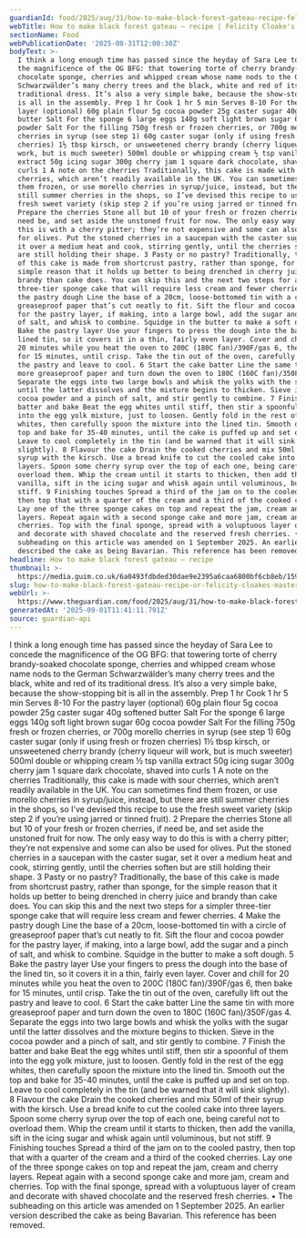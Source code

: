 ```yaml
---
guardianId: food/2025/aug/31/how-to-make-black-forest-gateau-recipe-felicity-cloake
webTitle: How to make black forest gateau – recipe | Felicity Cloake's Masterclass
sectionName: Food
webPublicationDate: '2025-08-31T12:00:30Z'
bodyText: >-
  I think a long enough time has passed since the heyday of Sara Lee to concede
  the magnificence of the OG BFG: that towering torte of cherry brandy-soaked
  chocolate sponge, cherries and whipped cream whose name nods to the German
  Schwarzwälder’s many cherry trees and the black, white and red of its
  traditional dress. It’s also a very simple bake, because the show-stopping bit
  is all in the assembly. Prep 1 hr Cook 1 hr 5 min Serves 8-10 For the pastry
  layer (optional) 60g plain flour 5g cocoa powder 25g caster sugar 40g softened
  butter Salt For the sponge 6 large eggs 140g soft light brown sugar 60g cocoa
  powder Salt For the filling 750g fresh or frozen cherries, or 700g morello
  cherries in syrup (see step 1) 60g caster sugar (only if using fresh or frozen
  cherries) 1½ tbsp kirsch, or unsweetened cherry brandy (cherry liqueur will
  work, but is much sweeter) 500ml double or whipping cream ½ tsp vanilla
  extract 50g icing sugar 300g cherry jam 1 square dark chocolate, shaved into
  curls 1 A note on the cherries Traditionally, this cake is made with sour
  cherries, which aren’t readily available in the UK. You can sometimes find
  them frozen, or use morello cherries in syrup/juice, instead, but there are
  still summer cherries in the shops, so I’ve devised this recipe to use the
  fresh sweet variety (skip step 2 if you’re using jarred or tinned fruit). 2
  Prepare the cherries Stone all but 10 of your fresh or frozen cherries, if
  need be, and set aside the unstoned fruit for now. The only easy way to do
  this is with a cherry pitter; they’re not expensive and some can also be used
  for olives. Put the stoned cherries in a saucepan with the caster sugar, set
  it over a medium heat and cook, stirring gently, until the cherries soften but
  are still holding their shape. 3 Pasty or no pastry? Traditionally, the base
  of this cake is made from shortcrust pastry, rather than sponge, for the
  simple reason that it holds up better to being drenched in cherry juice and
  brandy than cake does. You can skip this and the next two steps for a simpler
  three-tier sponge cake that will require less cream and fewer cherries. 4 Make
  the pastry dough Line the base of a 20cm, loose-bottomed tin with a circle of
  greaseproof paper that’s cut neatly to fit. Sift the flour and cocoa powder
  for the pastry layer, if making, into a large bowl, add the sugar and a pinch
  of salt, and whisk to combine. Squidge in the butter to make a soft dough. 5
  Bake the pastry layer Use your fingers to press the dough into the base of the
  lined tin, so it covers it in a thin, fairly even layer. Cover and chill for
  20 minutes while you heat the oven to 200C (180C fan)/390F/gas 6, then bake
  for 15 minutes, until crisp. Take the tin out of the oven, carefully lift out
  the pastry and leave to cool. 6 Start the cake batter Line the same tin with
  more greaseproof paper and turn down the oven to 180C (160C fan)/350F/gas 4.
  Separate the eggs into two large bowls and whisk the yolks with the sugar
  until the latter dissolves and the mixture begins to thicken. Sieve in the
  cocoa powder and a pinch of salt, and stir gently to combine. 7 Finish the
  batter and bake Beat the egg whites until stiff, then stir a spoonful of them
  into the egg yolk mixture, just to loosen. Gently fold in the rest of the egg
  whites, then carefully spoon the mixture into the lined tin. Smooth out the
  top and bake for 35-40 minutes, until the cake is puffed up and set on top.
  Leave to cool completely in the tin (and be warned that it will sink
  slightly). 8 Flavour the cake Drain the cooked cherries and mix 50ml of their
  syrup with the kirsch. Use a bread knife to cut the cooled cake into three
  layers. Spoon some cherry syrup over the top of each one, being careful not to
  overload them. Whip the cream until it starts to thicken, then add the
  vanilla, sift in the icing sugar and whisk again until voluminous, but not
  stiff. 9 Finishing touches Spread a third of the jam on to the cooled pastry,
  then top that with a quarter of the cream and a third of the cooked cherries.
  Lay one of the three sponge cakes on top and repeat the jam, cream and cherry
  layers. Repeat again with a second sponge cake and more jam, cream and
  cherries. Top with the final sponge, spread with a voluptuous layer of cream
  and decorate with shaved chocolate and the reserved fresh cherries. • The
  subheading on this article was amended on 1 September 2025. An earlier version
  described the cake as being Bavarian. This reference has been removed.
headline: How to make black forest gateau – recipe
thumbnail: >-
  https://media.guim.co.uk/6a0493fdbded30dae9e2395a6caa6800bf6cb8eb/159_2056_5096_4075/500.jpg
slug: how-to-make-black-forest-gateau-recipe-or-felicity-cloakes-masterclass
webUrl: >-
  https://www.theguardian.com/food/2025/aug/31/how-to-make-black-forest-gateau-recipe-felicity-cloake
generatedAt: '2025-09-01T11:41:11.791Z'
source: guardian-api
---
```

I think a long enough time has passed since the heyday of Sara Lee to concede the magnificence of the OG BFG: that towering torte of cherry brandy-soaked chocolate sponge, cherries and whipped cream whose name nods to the German Schwarzwälder’s many cherry trees and the black, white and red of its traditional dress. It’s also a very simple bake, because the show-stopping bit is all in the assembly. Prep 1 hr Cook 1 hr 5 min Serves 8-10 For the pastry layer (optional) 60g plain flour 5g cocoa powder 25g caster sugar 40g softened butter Salt For the sponge 6 large eggs 140g soft light brown sugar 60g cocoa powder Salt For the filling 750g fresh or frozen cherries, or 700g morello cherries in syrup (see step 1) 60g caster sugar (only if using fresh or frozen cherries) 1½ tbsp kirsch, or unsweetened cherry brandy (cherry liqueur will work, but is much sweeter) 500ml double or whipping cream ½ tsp vanilla extract 50g icing sugar 300g cherry jam 1 square dark chocolate, shaved into curls 1 A note on the cherries Traditionally, this cake is made with sour cherries, which aren’t readily available in the UK. You can sometimes find them frozen, or use morello cherries in syrup/juice, instead, but there are still summer cherries in the shops, so I’ve devised this recipe to use the fresh sweet variety (skip step 2 if you’re using jarred or tinned fruit). 2 Prepare the cherries Stone all but 10 of your fresh or frozen cherries, if need be, and set aside the unstoned fruit for now. The only easy way to do this is with a cherry pitter; they’re not expensive and some can also be used for olives. Put the stoned cherries in a saucepan with the caster sugar, set it over a medium heat and cook, stirring gently, until the cherries soften but are still holding their shape. 3 Pasty or no pastry? Traditionally, the base of this cake is made from shortcrust pastry, rather than sponge, for the simple reason that it holds up better to being drenched in cherry juice and brandy than cake does. You can skip this and the next two steps for a simpler three-tier sponge cake that will require less cream and fewer cherries. 4 Make the pastry dough Line the base of a 20cm, loose-bottomed tin with a circle of greaseproof paper that’s cut neatly to fit. Sift the flour and cocoa powder for the pastry layer, if making, into a large bowl, add the sugar and a pinch of salt, and whisk to combine. Squidge in the butter to make a soft dough. 5 Bake the pastry layer Use your fingers to press the dough into the base of the lined tin, so it covers it in a thin, fairly even layer. Cover and chill for 20 minutes while you heat the oven to 200C (180C fan)/390F/gas 6, then bake for 15 minutes, until crisp. Take the tin out of the oven, carefully lift out the pastry and leave to cool. 6 Start the cake batter Line the same tin with more greaseproof paper and turn down the oven to 180C (160C fan)/350F/gas 4. Separate the eggs into two large bowls and whisk the yolks with the sugar until the latter dissolves and the mixture begins to thicken. Sieve in the cocoa powder and a pinch of salt, and stir gently to combine. 7 Finish the batter and bake Beat the egg whites until stiff, then stir a spoonful of them into the egg yolk mixture, just to loosen. Gently fold in the rest of the egg whites, then carefully spoon the mixture into the lined tin. Smooth out the top and bake for 35-40 minutes, until the cake is puffed up and set on top. Leave to cool completely in the tin (and be warned that it will sink slightly). 8 Flavour the cake Drain the cooked cherries and mix 50ml of their syrup with the kirsch. Use a bread knife to cut the cooled cake into three layers. Spoon some cherry syrup over the top of each one, being careful not to overload them. Whip the cream until it starts to thicken, then add the vanilla, sift in the icing sugar and whisk again until voluminous, but not stiff. 9 Finishing touches Spread a third of the jam on to the cooled pastry, then top that with a quarter of the cream and a third of the cooked cherries. Lay one of the three sponge cakes on top and repeat the jam, cream and cherry layers. Repeat again with a second sponge cake and more jam, cream and cherries. Top with the final sponge, spread with a voluptuous layer of cream and decorate with shaved chocolate and the reserved fresh cherries. • The subheading on this article was amended on 1 September 2025. An earlier version described the cake as being Bavarian. This reference has been removed.
